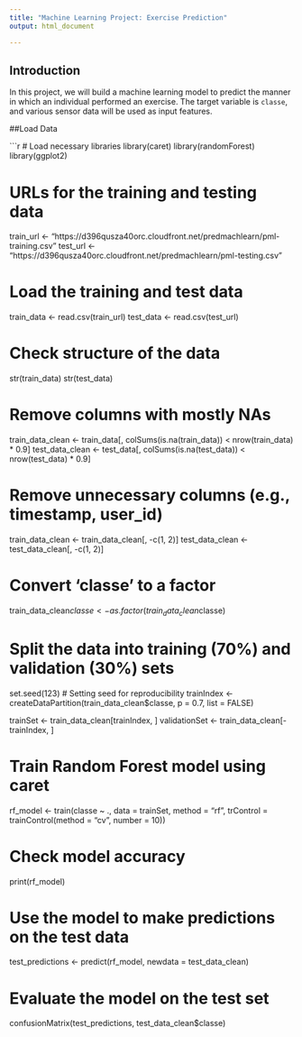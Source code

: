 ```yaml
---
title: "Machine Learning Project: Exercise Prediction"
output: html_document

---
```


## Introduction

In this project, we will build a machine learning model to predict the manner in which an individual performed an exercise. The target variable is `classe`, and various sensor data will be used as input features.

##Load Data

```r
# Load necessary libraries
library(caret)
library(randomForest)
library(ggplot2)

# URLs for the training and testing data
train_url <- "https://d396qusza40orc.cloudfront.net/predmachlearn/pml-training.csv"
test_url <- "https://d396qusza40orc.cloudfront.net/predmachlearn/pml-testing.csv"

# Load the training and test data
train_data <- read.csv(train_url)
test_data <- read.csv(test_url)

# Check structure of the data
str(train_data)
str(test_data)

# Remove columns with mostly NAs 
train_data_clean <- train_data[, colSums(is.na(train_data)) < nrow(train_data) * 0.9]
test_data_clean <- test_data[, colSums(is.na(test_data)) < nrow(test_data) * 0.9]

# Remove unnecessary columns (e.g., timestamp, user_id)
train_data_clean <- train_data_clean[, -c(1, 2)]
test_data_clean <- test_data_clean[, -c(1, 2)]

# Convert 'classe' to a factor
train_data_clean$classe <- as.factor(train_data_clean$classe)

# Split the data into training (70%) and validation (30%) sets
set.seed(123)  # Setting seed for reproducibility
trainIndex <- createDataPartition(train_data_clean$classe, p = 0.7, list = FALSE)

trainSet <- train_data_clean[trainIndex, ]
validationSet <- train_data_clean[-trainIndex, ]

# Train Random Forest model using caret
rf_model <- train(classe ~ ., data = trainSet, method = "rf", trControl = trainControl(method = "cv", number = 10))

# Check model accuracy
print(rf_model)

# Use the model to make predictions on the test data
test_predictions <- predict(rf_model, newdata = test_data_clean)

# Evaluate the model on the test set
confusionMatrix(test_predictions, test_data_clean$classe)
